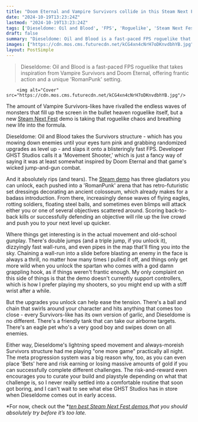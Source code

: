 ```yaml
---
title: "Doom Eternal and Vampire Survivors collide in this Steam Next Fest FPS roguelike that had me playing 'one more game' all night"
date: "2024-10-19T13:23:24Z"
lastmod: "2024-10-19T13:23:24Z"
tags: ['Dieseldome: Oil and Blood', 'FPS', 'Roguelike', 'Steam Next Fest', 'Vampire Survivors', 'Movement Shooter', 'Doom Eternal']
draft: false
summary: "Dieseldome: Oil and Blood is a fast-paced FPS roguelike that takes inspiration from Vampire Survivors and Doom Eternal, offering frantic action and a unique 'RomanPunk' setting."
images: ["https://cdn.mos.cms.futurecdn.net/kCG4xn4cNrH7oDKnvdbhYB.jpg"]
layout: PostSimple
---
```

> Dieseldome: Oil and Blood is a fast-paced FPS roguelike that takes inspiration from Vampire Survivors and Doom Eternal, offering frantic action and a unique 'RomanPunk' setting.


        <img alt="Cover" src="https://cdn.mos.cms.futurecdn.net/kCG4xn4cNrH7oDKnvdbhYB.jpg"/>
        
The amount of Vampire Survivors-likes have rivalled the endless waves of monsters that fill up the screen in the bullet heaven roguelike itself, but a new [Steam Next Fest](https://www.gamesradar.com/tag/steam-next-fest/) demo is taking that roguelike chaos and breathing new life into the formula.

Dieseldome: Oil and Blood takes the Survivors structure - which has you mowing down enemies until your eyes turn pink and grabbing randomized upgrades as level up - and slaps it onto a blisteringly fast FPS. Developer GHST Studios calls it a 'Movement Shooter,' which is just a fancy way of saying it was at least somewhat inspired by Doom Eternal and that game's wicked jump-and-gun combat.

And it absolutely rips (and tears). The [Steam demo](https://store.steampowered.com/app/2354640/DIESELDOME_Oil__Blood/) has three gladiators you can unlock, each pushed into a 'RomanPunk' arena that has retro-futuristic set dressings decorating an ancient colosseum, which already makes for a badass introduction. From there, increasingly dense waves of flying eagles, rotting soldiers, floating steel balls, and sometimes even blimps will attack either you or one of several objectives scattered around. Scoring back-to-back kills or successfully defending an objective will rile up the live crowd and push you to your next level up quicker. 

Where things get interesting is in the actual movement and old-school gunplay. There's double jumps (and a triple jump, if you unlock it), dizzyingly fast wall-runs, and even pipes in the map that'll fling you into the sky. Chaining a wall-run into a slide before blasting an enemy in the face is always a thrill, no matter how many times I pulled it off, and things only get more wild when you unlock the spartan who comes with a god damn grappling hook, as if things weren't frantic enough. My only complaint on this side of things is that the demo doesn't currently support controllers, which is how I prefer playing my shooters, so you might end up with a stiff wrist after a while. 

But the upgrades you unlock can help ease the tension. There's a ball and chain that swirls around your character and hits anything that comes too close - every Survivors-like has its own version of garlic, and Dieseldome is no different. There's a friendly tank that can take our airborne targets. There's an eagle pet who's a very good boy and swipes down on all enemies. 

Either way, Dieseldome's lightning speed movement and always-moreish Survivors structure had me playing "one more game" practically all night. The meta progression system was a big reason why, too, as you can even place 'Bets' here and risk earning or losing massive amounts of gold if you can successfully complete different challenges. The risk-and-reward even encourages you to curate your build and playstyle depending on what that challenge is, so I never really settled into a comfortable routine that soon got boring, and I can't wait to see what else GHST Studios has in store when Dieseldome comes out in early access.

*For now, check out the *[<em>ten best Steam Next Fest demos </em>](https://www.gamesradar.com/platforms/pc-gaming/here-are-the-10-steam-next-fest-demos-you-need-to-play-before-they-disappear/)*that you should absolutely try before it’s too late.* 
        
